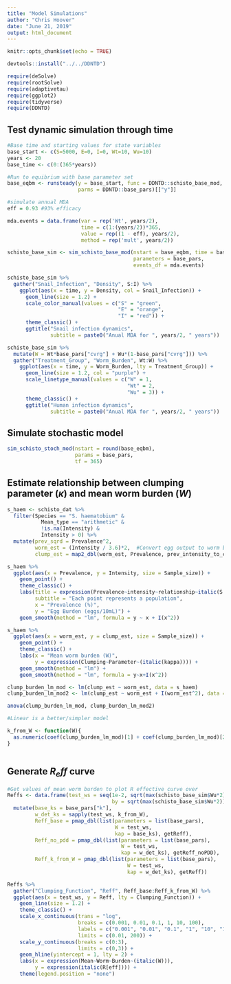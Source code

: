 ```yaml
---
title: "Model Simulations"
author: "Chris Hoover"
date: "June 21, 2019"
output: html_document
---
```


```r
knitr::opts_chunk$set(echo = TRUE)

devtools::install("../../DDNTD")

require(deSolve)
require(rootSolve)
require(adaptivetau)
require(ggplot2)
require(tidyverse)
require(DDNTD)
```

## Test dynamic simulation through time  

```r
#Base time and starting values for state variables
base_start <- c(S=5000, E=0, I=0, Wt=10, Wu=10)
years <- 20
base_time <- c(0:(365*years))

#Run to equibrium with base parameter set
base_eqbm <- runsteady(y = base_start, func = DDNTD::schisto_base_mod,
                       parms = DDNTD::base_pars)[["y"]]

#simulate annual MDA 
eff = 0.93 #93% efficacy

mda.events = data.frame(var = rep('Wt', years/2),
                        time = c(1:(years/2))*365,
                        value = rep((1 - eff), years/2),
                        method = rep('mult', years/2))

schisto_base_sim <- sim_schisto_base_mod(nstart = base_eqbm, time = base_time, 
                                         parameters = base_pars,
                                         events_df = mda.events)

schisto_base_sim %>% 
  gather("Snail_Infection", "Density", S:I) %>% 
    ggplot(aes(x = time, y = Density, col = Snail_Infection)) +
      geom_line(size = 1.2) +
      scale_color_manual(values = c("S" = "green",
                                    "E" = "orange",
                                    "I" = "red")) +
      theme_classic() +
      ggtitle("Snail infection dynamics", 
              subtitle = paste0("Anual MDA for ", years/2, " years"))

schisto_base_sim %>% 
  mutate(W = Wt*base_pars["cvrg"] + Wu*(1-base_pars["cvrg"])) %>% 
  gather("Treatment_Group", "Worm_Burden", Wt:W) %>% 
    ggplot(aes(x = time, y = Worm_Burden, lty = Treatment_Group)) +
      geom_line(size = 1.2, col = "purple") +
      scale_linetype_manual(values = c("W" = 1,
                                       "Wt" = 2,
                                       "Wu" = 3)) +
      theme_classic() +
      ggtitle("Human infection dynamics", 
              subtitle = paste0("Anual MDA for ", years/2, " years"))
```

## Simulate stochastic model  
```r
sim_schisto_stoch_mod(nstart = round(base_eqbm),
                      params = base_pars,
                      tf = 365)
```



## Estimate relationship between clumping parameter ($\kappa$) and mean worm burden ($W$)   

```r
s_haem <- schisto_dat %>% 
  filter(Species == "S. haematobium" & 
           Mean_type == "arithmetic" & 
           !is.na(Intensity) &
           Intensity > 0) %>% 
  mutate(prev_sqrd = Prevalence^2,
         worm_est = (Intensity / 3.6)*2,  #Convert egg output to worm burden estimate assuming 3.6 eggs/mL per mated adult female worm
         clump_est = map2_dbl(worm_est, Prevalence, prev_intensity_to_clump))

s_haem %>% 
  ggplot(aes(x = Prevalence, y = Intensity, size = Sample_size)) + 
    geom_point() + 
    theme_classic() +
    labs(title = expression(Prevalence~intensity~relationship~italic(S.~haematobium)),
         subtitle = "Each point represents a population",
         x = "Prevalence (%)",
         y = "Egg Burden (eggs/10mL)") +
    geom_smooth(method = "lm", formula = y ~ x + I(x^2))

s_haem %>% 
  ggplot(aes(x = worm_est, y = clump_est, size = Sample_size)) + 
    geom_point() + 
    theme_classic() +
    labs(x = "Mean worm burden (W)",
         y = expression(Clumping~Parameter~(italic(kappa)))) +
    geom_smooth(method = "lm") +
    geom_smooth(method = "lm", formula = y~x+I(x^2))

clump_burden_lm_mod <- lm(clump_est ~ worm_est, data = s_haem)
clump_burden_lm_mod2 <- lm(clump_est ~ worm_est + I(worm_est^2), data = s_haem)

anova(clump_burden_lm_mod, clump_burden_lm_mod2)

#Linear is a better/simpler model

k_from_W <- function(W){
  as.numeric(coef(clump_burden_lm_mod)[1] + coef(clump_burden_lm_mod)[2] * W)
}
  
```

## Generate $R_eff$ curve  
```r
#Get values of mean worm burden to plot R effective curve over
Reffs <- data.frame(test_ws = seq(1e-2, sqrt(max(schisto_base_sim$Wu*2)), 
                                  by = sqrt(max(schisto_base_sim$Wu*2))/1000)^2) %>% 
  mutate(base_ks = base_pars["k"],
         w_det_ks = sapply(test_ws, k_from_W),
         Reff_base = pmap_dbl(list(parameters = list(base_pars),
                                   W = test_ws,
                                   kap = base_ks), getReff),
         Reff_no_pdd = pmap_dbl(list(parameters = list(base_pars),
                                     W = test_ws,
                                     kap = w_det_ks), getReff_noPDD),
         Reff_k_from_W = pmap_dbl(list(parameters = list(base_pars),
                                       W = test_ws,
                                       kap = w_det_ks), getReff))

Reffs %>% 
  gather("Clumping_Function", "Reff", Reff_base:Reff_k_from_W) %>% 
  ggplot(aes(x = test_ws, y = Reff, lty = Clumping_Function)) +
    geom_line(size = 1.2) +
    theme_classic() +
    scale_x_continuous(trans = "log",
                       breaks = c(0.001, 0.01, 0.1, 1, 10, 100),
                       labels = c("0.001", "0.01", "0.1", "1", "10", "100"),
                       limits = c(0.01, 200)) +
    scale_y_continuous(breaks = c(0:3),
                       limits = c(0,3)) +
    geom_hline(yintercept = 1, lty = 2) +
    labs(x = expression(Mean~Worm~Burden~(italic(W))),
         y = expression(italic(R[eff]))) +
    theme(legend.position = "none")
```

